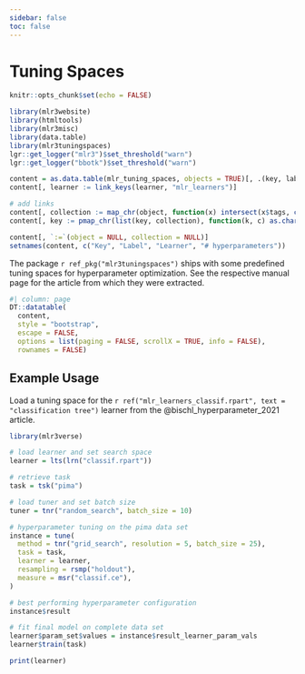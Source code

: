 ```yaml
---
sidebar: false
toc: false
---
```


# Tuning Spaces

```r
knitr::opts_chunk$set(echo = FALSE)

library(mlr3website)
library(htmltools)
library(mlr3misc)
library(data.table)
library(mlr3tuningspaces)
lgr::get_logger("mlr3")$set_threshold("warn")
lgr::get_logger("bbotk")$set_threshold("warn")

content = as.data.table(mlr_tuning_spaces, objects = TRUE)[, .(key, label, learner, n_values, object)]
content[, learner := link_keys(learner, "mlr_learners")]

# add links
content[, collection := map_chr(object, function(x) intersect(x$tags, c("default", "rbv2")))]
content[, key := pmap_chr(list(key, collection), function(k, c) as.character(a(href = sprintf("https://mlr3tuningspaces.mlr-org.com/reference/tuning_spaces_%s.html", c), k)))]

content[, `:=`(object = NULL, collection = NULL)]
setnames(content, c("Key", "Label", "Learner", "# hyperparameters"))
```

The package `r ref_pkg("mlr3tuningspaces")` ships with some predefined tuning spaces for hyperparameter optimization.
See the respective manual page for the article from which they were extracted.

```r
#| column: page
DT::datatable(
  content,
  style = "bootstrap",
  escape = FALSE,
  options = list(paging = FALSE, scrollX = TRUE, info = FALSE),
  rownames = FALSE)
```

## Example Usage

Load a tuning space for the `r ref("mlr_learners_classif.rpart", text = "classification tree")` learner from the @bischl_hyperparameter_2021 article.

```r
library(mlr3verse)

# load learner and set search space
learner = lts(lrn("classif.rpart"))

# retrieve task
task = tsk("pima")

# load tuner and set batch size
tuner = tnr("random_search", batch_size = 10)

# hyperparameter tuning on the pima data set
instance = tune(
  method = tnr("grid_search", resolution = 5, batch_size = 25),
  task = task,
  learner = learner,
  resampling = rsmp("holdout"),
  measure = msr("classif.ce"),
)

# best performing hyperparameter configuration
instance$result

# fit final model on complete data set
learner$param_set$values = instance$result_learner_param_vals
learner$train(task)

print(learner)
```

